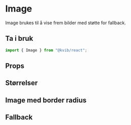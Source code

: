 
<Meta of={ImageStories} />

# Image

Image brukes til å vise frem bilder med støtte for fallback.

## Ta i bruk

```jsx
import { Image } from "@kvib/react";
```

## Props

<Canvas of={ImageStories.Image} />
<Controls of={ImageStories.Image} />

## Størrelser

<Canvas of={ImageStories.ImageSizes} />

## Image med border radius

<Canvas of={ImageStories.ImageBorderRadius} />

## Fallback

<Canvas of={ImageStories.ImageFallback} />
